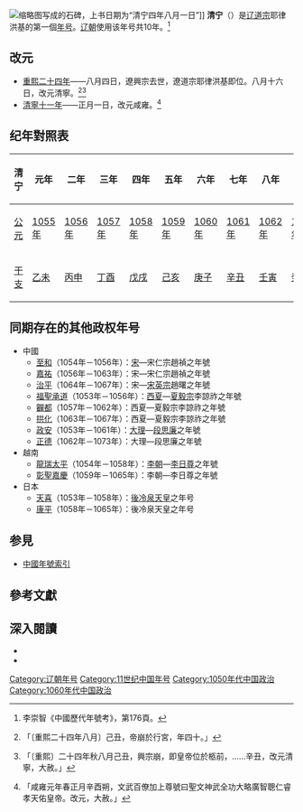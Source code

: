 {{Eranamebox|年号=清宁
|起讫时间= 1055年八月－1064年
|政权=[[辽朝|辽朝]]
|帝王= [[辽道宗|辽道宗]]耶律洪基
|历时=10年
|timeline= <timeline>
ImageSize  = width:200 height:50
PlotArea   = width:180 height:30 left:10 bottom:20
TimeAxis   = orientation:horizontal
DateFormat = yyyy
Period     = from:916 till:1125
AlignBars  = early
ScaleMajor = increment:50 start:916
Colors =
  id:canvas value:rgb(1,1,0.85)
BackgroundColors = canvas:canvas
PlotData =
  width:15 color:black
  bar:era from:start till:end
  bar:era from:1055 till:1064 color:red
</timeline>
|说明= <span style="color: red">清宁</span>在'''辽代'''时期的位置。
}}
[[File:KhitanUB.jpg|缩略图]]写成的石碑，上书日期为“清宁四年八月一日”]]
'''清宁'''（{{kj|1055年|八月|1064年|}}）是[[辽道宗|辽道宗]]耶律洪基的第一個[[年号|年号]]。[[辽朝|辽朝]]使用该年号共10年。<ref>李崇智《中國歷代年號考》，第176頁。</ref>

==改元==
*[[1055年|重熙二十四年]]——八月四日，遼興宗去世，遼道宗耶律洪基即位。八月十六日，改元清寧。<ref>{{cite wikisource|title=遼史本紀第二十興宗三|last=脫脫|wslink=zh:遼史/卷20}}「〔重熙二十四年八月〕己丑，帝崩於行宮，年四十。」</ref><ref>{{cite wikisource|title=遼史本紀第二十一道宗一|last=脫脫|wslink=zh:遼史/卷21}}「〔重熙〕二十四年秋八月己丑，興宗崩，即皇帝位於柩前，……辛丑，改元清寧，大赦。」</ref>
*[[1065年|清寧十一年]]——正月一日，改元咸雍。<ref>{{cite wikisource|title=遼史本紀第二十二道宗二|last=脫脫|wslink=zh:遼史/卷22}}「咸雍元年春正月辛酉朔，文武百僚加上尊號曰聖文神武全功大略廣智聰仁睿孝天佑皇帝。改元，大赦。」</ref>

==纪年對照表==
{| class="wikitable"  style="text-align:center"
!清宁!!元年!!二年!!三年!!四年!!五年!!六年!!七年!!八年!!九年!!十年
|-
![[公元|公元]]
|[[1055年|1055年]]||[[1056年|1056年]]||[[1057年|1057年]]||[[1058年|1058年]]||[[1059年|1059年]]||[[1060年|1060年]]||[[1061年|1061年]]||[[1062年|1062年]]||[[1063年|1063年]]||[[1064年|1064年]]
|-
![[干支|干支]]
|[[乙未|乙未]]||[[丙申|丙申]]||[[丁酉|丁酉]]||[[戊戌|戊戌]]||[[己亥|己亥]]||[[庚子|庚子]]||[[辛丑|辛丑]]||[[壬寅|壬寅]]||[[癸卯|癸卯]]||[[甲辰|甲辰]]
|}

==同期存在的其他政权年号==
*中國
**[[至和|至和]]（1054年－1056年）：[[北宋|宋]]—宋仁宗趙禎之年號
**[[嘉祐|嘉祐]]（1056年－1063年）：宋—宋仁宗趙禎之年號
**[[治平_(北宋)|治平]]（1064年－1067年）：宋—[[宋英宗|宋英宗]]趙曙之年號
**[[福聖承道|福聖承道]]（1053年－1056年）：[[西夏|西夏]]—[[夏毅宗|夏毅宗]]李諒祚之年號
**[[奲都|奲都]]（1057年－1062年）：西夏—夏毅宗李諒祚之年號
**[[拱化|拱化]]（1063年－1067年）：西夏—夏毅宗李諒祚之年號
**[[政安|政安]]（1053年－1061年）：[[大理國|大理]]—[[段思廉|段思廉]]之年號
**[[正德_(大理)|正德]]（1062年－1073年）：大理—段思廉之年號
*越南
**[[龍瑞太平|龍瑞太平]]（1054年－1058年）：[[李朝_(越南)|李朝]]—[[李聖宗|李日尊]]之年號
**[[彰聖嘉慶|彰聖嘉慶]]（1059年－1065年）：李朝—李日尊之年號
*日本
**[[天喜|天喜]]（1053年－1058年）：[[後冷泉天皇|後冷泉天皇]]之年号
**[[康平_(日本)|康平]]（1058年－1065年）：後冷泉天皇之年号

==参見==
*[[中国年号列表#遼|中國年號索引]]

==參考文獻==
{{Reflist}}

==深入閱讀==
<div>
*{{Cite book|author=[[李崇智|李崇智]]|title=中國歷代年號考|format=|url=|date=2004年12月|publisher=中華書局|location=北京|id=ISBN 7101025129}}
*{{Cite book|author=[[鄧洪波|鄧洪波]]|title=東亞歷史年表|format=pdf|url=http://www.eastasia.ntu.edu.tw/chinese/05_a04.htm|date=2005年3月|publisher=國立臺灣大學東亞經典與文化研究計劃|location=臺北|id=ISBN 9789860005189|access-date=2021-11-27|archive-date=2007-08-25|archive-url=https://web.archive.org/web/20070825002742/http://www.eastasia.ntu.edu.tw/chinese/05_a04.htm|dead-url=yes}}
</div>

{{年号|[[重熙|重熙]]|[[中国年号列表|辽朝年号]]|[[咸雍|咸雍]]}}
{{辽朝年号}}

[[Category:辽朝年号|Category:辽朝年号]]
[[Category:11世纪中国年号|Category:11世纪中国年号]]
[[Category:1050年代中国政治|Category:1050年代中国政治]]
[[Category:1060年代中国政治|Category:1060年代中国政治]]